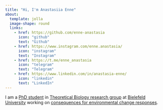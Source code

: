 ```yaml
---
title: "Hi, I'm Anastasiia Enne"
about:
  template: jolla
  image-shape: round
  links: 
    - href: https://github.com/enne-anastasia
      icon: "github"
      text: "Github"
    - href: https://www.instagram.com/enne.anastasia/
      icon: "instagram"
      text: "Instagram"
    - href: https://t.me/enne_anastasia
      icon: "telegram"
      text: "Telegram"
    - href: https://www.linkedin.com/in/anastasia-enne/
      icon: "linkedin"
      text: "LinkedIn"
---
```


I am a [PhD student](https://ekvv.uni-bielefeld.de/pers_publ/publ/PersonDetail.jsp?personId=356658316) in [Theoretical Biology research group](https://www.uni-bielefeld.de/fakultaeten/biologie/forschung/arbeitsgruppen/theoretical/index.xml) at [Bielefeld University](https://www.uni-bielefeld.de/) working on [consequences for environmental change responses](https://cmsedit.uni-bielefeld.de/fakultaeten/biologie/forschung/arbeitsgruppen/theoretical/research/individualised-niches-in/index.xml).
